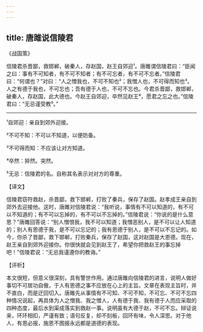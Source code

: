 ```yaml
---
---
---
```

title: 唐雎说信陵君
---




《战国策》

信陵君杀晋鄙，救邯郸，破秦人，存赵国，赵王自郊迎¹。唐雎谓信陵君曰：“臣闻之曰：事有不可知者，有不可不知者；有不可忘者，有不可不忘者。”信陵君曰：“何谓也？”对曰：“人之憎我也，不可不知也²；我憎人也，不可得而知也³。人之有德于我也，不可忘也；吾有德于人也，不可不忘也。今君杀晋鄙，救邯郸，破秦人，存赵国，此大德也。今赵王自郊迎，卒然见赵王⁴，愿君之忘之也。”信陵君曰：“无忌谨受教⁵。”



***



¹自郊迎：亲自到郊外迎接。

²不可不知：不可以不知道，以便防备。

³不可得而知：不应该让对方知道。

⁴卒然：猝然。突然。

⁵无忌：信陵君的名。自称其名表示对对方的尊重。

【译文】

信陵君窃符救赵，杀晋鄙，救下邯郸，打败了秦兵，保存了赵国。赵孝成王亲自到郊外去迎接他。这时，唐雎对信陵君说：“我听说，事情有不可以知道的，有不可以不知道的；有不可以忘掉的，有不可以不忘掉的。”信陵君说：“你说的是什么意思？”唐雎回答说：“别人憎恨我，我不可以知道；我憎恶别人，是不可以让人知道的；别人有恩德于我，是不可以忘记的；我有恩德于别人，是不可以不忘记的。如今，你杀了晋鄙，救下邯郸，打败秦兵，保存了赵国，这对赵国是大恩德。现在，赵王亲自到郊外迎接你。你很快就会见到赵王了，希望你把救赵王的事忘掉吧！”信陵君说：“无忌我谨遵你的教诲。”

【评析】

本文很短，但意义很深刻，具有警世作用。通过唐雎向信陵君的进言，说明人做好事切不可居功自傲，于人有恩德之事不应放在心上的主旨。文章在表现主旨时，并不直白，而是迂回切入。唐雎先从事情有不可知、不可不知，不可忘、不可不忘四种情况说起，再具体为人之憎我、我之憎人，人有德于我、我有德于人而应采取的四种态度，最后水到渠成落实到救赵一事。说明虽有大德于赵，不可不忘。辩证说来，环环相扣，严谨有致；语句反复，却不刻板，回环有味，令人深思。对于他人，有恩必报，施恩不图报永远都是道德的表现。